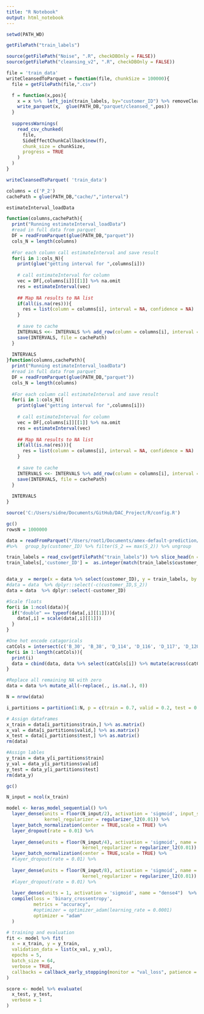 ```yaml
---
title: "R Notebook"
output: html_notebook
---
```

```r
setwd(PATH_WD) 
```
```r
getFilePath("train_labels")
```
```r

source(getFilePath("Noise", ".R", checkDBOnly = FALSE))
source(getFilePath("cleansing_v2", ".R", checkDBOnly = FALSE))
```


```r
file = 'train_data'
writeCleansedToParquet = function(file, chunkSize = 100000){ 
  file = getFilePath(file,".csv")

  f = function(x,pos){
    x = x %>%  left_join(train_labels, by="customer_ID") %>% removeCleansedCols %>% catagoricalToInts  %>% convertNoiseToInt
    write_parquet(x,  glue(PATH_DB,"parquet/cleansed_",pos))
  }
  
  suppressWarnings(
    read_csv_chunked(
      file,
      SideEffectChunkCallback$new(f), 
      chunk_size = chunkSize,
      progress = TRUE
    )
  )
}

```

```r
writeCleansedToParquet( 'train_data')
```

```r
columns = c('P_2')
cachePath = glue(PATH_DB,"cache/","interval")
```

```r
estimateInterval_loadData

function(columns,cachePath){
  print("Running estimateInterval_loadData")
  #read in full data from parquet
  DF = readFromParquet(glue(PATH_DB,"parquet"))
  cols_N = length(columns)
  
  #For each column call estimateInterval and save result
  for(i in 1:cols_N){
    print(glue("getting interval for ",columns[i]))
    
    # call estimateInterval for column
    vec = DF[,columns[i]][[1]] %>% na.omit
    res = estimateInterval(vec)
    
    ## Map NA results to NA list
    if(all(is.na(res))){
      res = list(column = columns[i], interval = NA, confidence = NA)
    }
    
    # save to cache
    INTERVALS <<- INTERVALS %>% add_row(column = columns[i], interval = res$interval, confidence = res$confidence)
    save(INTERVALS, file = cachePath)
  }
  
  INTERVALS
}function(columns,cachePath){
  print("Running estimateInterval_loadData")
  #read in full data from parquet
  DF = readFromParquet(glue(PATH_DB,"parquet"))
  cols_N = length(columns)
  
  #For each column call estimateInterval and save result
  for(i in 1:cols_N){
    print(glue("getting interval for ",columns[i]))
    
    # call estimateInterval for column
    vec = DF[,columns[i]][[1]] %>% na.omit
    res = estimateInterval(vec)
    
    ## Map NA results to NA list
    if(all(is.na(res))){
      res = list(column = columns[i], interval = NA, confidence = NA)
    }
    
    # save to cache
    INTERVALS <<- INTERVALS %>% add_row(column = columns[i], interval = res$interval, confidence = res$confidence)
    save(INTERVALS, file = cachePath)
  }
  
  INTERVALS
}
```

```r
source('C:/Users/sidne/Documents/GitHub/DAC_Project/R/config.R')
```


```r
gc()
rowsN = 1000000

data = readFromParquet("/Users/root1/Documents/amex-default-prediction/parquet2/")  %>% slice_head(n = rowsN)
#%>%   group_by(customer_ID) %>% filter(S_2 == max(S_2)) %>% ungroup

train_labels = read_csv(getFilePath("train_labels")) %>% slice_head(n = rowsN)
train_labels[,'customer_ID'] =  as.integer(match(train_labels$customer_ID, CUSTOMER_ID))


data_y  = merge(x = data %>% select(customer_ID), y = train_labels, by = "customer_ID", all.x = TRUE)$target
#data = data  %>% dplyr::select(-c(customer_ID,S_2))
data = data  %>% dplyr::select(-customer_ID)

#Scale floats
for(i in 1:ncol(data)){
  if("double" == typeof(data[,i][[1]])){
    data[,i] = scale(data[,i][[1]])
  }
}

#One hot encode catagoricals
catCols = intersect(c('B_30', 'B_38', 'D_114', 'D_116', 'D_117', 'D_120', 'D_126', 'D_66', 'D_68','D_63','D_64'), colnames(data))
for(i in 1:length(catCols)){
  print(i)
  data = cbind(data, data %>% select(catCols[i]) %>% mutate(across(catCols[i],factor)) %>% as.data.table %>% one_hot()) %>% select(-catCols[i])
}

#Replace all remaining NA with zero
data = data %>% mutate_all(~replace(., is.na(.), 0))
```

```r
N = nrow(data)

i_partitions = partition(1:N, p = c(train = 0.7, valid = 0.2, test = 0.1))

# Assign dataframes
x_train = data[i_partitions$train,] %>% as.matrix()  
x_val = data[i_partitions$valid,] %>% as.matrix() 
x_test = data[i_partitions$test,] %>% as.matrix() 
rm(data)

#Assign lables
y_train = data_y[i_partitions$train]
y_val = data_y[i_partitions$valid]
y_test = data_y[i_partitions$test]
rm(data_y)

gc()
```

```r
N_input = ncol(x_train)

model <- keras_model_sequential() %>%
  layer_dense(units = floor(N_input/2), activation = 'sigmoid', input_shape = N_input, name = "dense1",
              kernel_regularizer = regularizer_l2(0.01)) %>%
  layer_batch_normalization(center = TRUE,scale = TRUE) %>%
  layer_dropout(rate = 0.01) %>%
  
  layer_dense(units = floor(N_input/4), activation = 'sigmoid', name = "dense2",
                            kernel_regularizer = regularizer_l2(0.01)) %>%
  layer_batch_normalization(center = TRUE,scale = TRUE) %>%
  #layer_dropout(rate = 0.01) %>%
  
  layer_dense(units = floor(N_input/8), activation = 'sigmoid', name = "dense3",
                            kernel_regularizer = regularizer_l2(0.01)) %>%
  #layer_dropout(rate = 0.01) %>%  
  
  layer_dense(units = 1, activation = 'sigmoid', name = "dense4")  %>% 
  compile(loss = 'binary_crossentropy', 
          metrics = "accuracy",
          #optimizer = optimizer_adam(learning_rate = 0.0001)
          optimizer = "adam"
  )

# training and evaluation
fit <- model %>% fit(
  x = x_train, y = y_train,
  validation_data = list(x_val, y_val),
  epochs = 5,
  batch_size = 64,
  verbose = TRUE,
  callbacks = callback_early_stopping(monitor = "val_loss", patience = 5)
)

```

```r
score <- model %>% evaluate(
  x_test, y_test,
  verbose = 1
)
```

